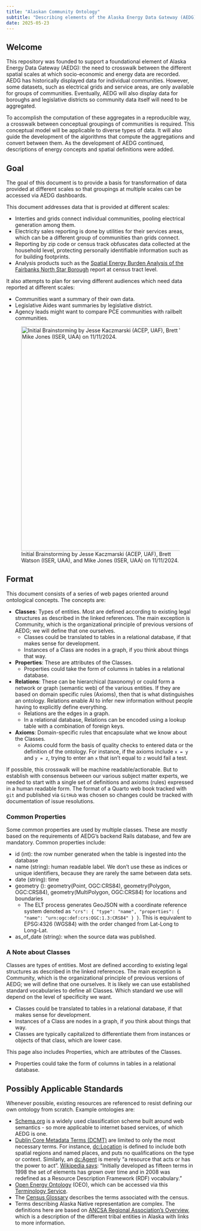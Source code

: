 ```yaml
---
title: "Alaskan Community Ontology"
subtitle: "Describing elements of the Alaska Energy Data Gateway (AEDG)"
date: 2025-05-23
---
```


## Welcome  {#welcome}

This repository was founded to support a foundational element of Alaska Energy Data Gateway (AEDG): the need to crosswalk between the different spatial scales at which socio-economic and energy data are recorded. AEDG has historically displayed data for individual communities. However, some datasets, such as electrical grids and service areas, are only available for groups of communities. Eventually, AEDG will also display data for boroughs and legislative districts so community data itself will need to be aggregated.

To accomplish the computation of these aggregates in a reproducible way, a crosswalk between conceptual groupings of communities is required. This conceptual model will be applicable to diverse types of data. It will also guide the development of the algorithms that compute the aggregations and convert between them. As the development of AEDG continued, descriptions of energy concepts and spatial definitions were added.


## Goal

The goal of this document is to provide a basis for transformation of data provided at different scales so that groupings at multiple scales can be accessed via AEDG dashboards. 

This document addresses data that is provided at different scales:

- Interties and grids connect individual communities, pooling electrical generation among them.
- Electricity sales reporting is done by utilities for their services areas, which can be a different group of communities than grids connect.
- Reporting by zip code or census track obfuscates data collected at the household level, protecting personally identifiable information such as for building footprints.
- Analysis products such as the [Spatial Energy Burden Analysis of the Fairbanks North Star Borough](https://zenodo.org/records/12575186) report at census tract level.

It also attempts to plan for serving different audiences which need data reported at different scales:

- Communities want a summary of their own data.
- Legislative Aides want summaries by legislative district.
- Agency leads might want to compare PCE communities with railbelt communities.

![Initial Brainstorming by Jesse Kaczmarski (ACEP, UAF), Brett Watson (ISER, UAA), and Mike Jones (ISER, UAA) on 11/11/2024.](images/brainstorming_board.jpg){fig-alt="first graph of communities" width=600 fig-align="left"}

## Format

This document consists of a series of web pages oriented around ontological concepts. The concepts are:

- **Classes**: Types of entities. Most are defined according to existing legal structures as described in the linked references. The main exception is Community, which is the organizational principle of previous versions of AEDG; we will define that one ourselves.
  - Classes could be translated to tables in a relational database, if that makes sense for development. 
  - Instances of a Class are nodes in a graph, if you think about things that way.
- **Properties**: These are attributes of the Classes. 
  - Properties could take the form of columns in tables in a relational database.
- **Relations**: These can be hierarchical (taxonomy) or could form a network or graph (semantic web) of the various entities. If they are based on domain specific rules (Axioms), then that is what distinguishes an ontology. Relations enable AI to infer new information without people having to explicitly define everything.
  - Relations are the edges in a graph.
  - In a relational database, Relations can be encoded using a lookup table with a combination of foreign keys.
- **Axioms**: Domain-specific rules that encapsulate what we know about the Classes.
  - Axioms could form the basis of quality checks to entered data or the definition of the ontology. For instance, if the axioms include `x = y` and `y = z`, trying to enter an `x` that isn't equal to `z` would fail a test.


If possible, this crosswalk will be machine readable/actionable. But to establish with consensus between our various subject matter experts, we needed to start with a single set of definitions and axioms (rules) expressed in a human readable form. The format of a Quarto web book tracked with `git` and published via `GitHub` was chosen so changes could be tracked with documentation of issue resolutions. 

### Common Properties

Some common properties are used by multiple classes. These are mostly based on the requirements of AEDG's backend Rails database, and few are mandatory. Common properties include:

- id (int): the row number generated when the table is ingested into the database
- name (string): human readable label. We don't use these as indices or unique identifiers, because they are rarely the same between data sets.
- date (string): time 
- geometry (): geometry(Point, OGC:CRS84), geometry(Polygon, OGC:CRS84), geometry(MultiPolygon, OGC:CRS84) for locations and boundaries
  - The ELT process generates GeoJSON with a coordinate reference system denoted as `"crs": { "type": "name", "properties": { "name": "urn:ogc:def:crs:OGC:1.3:CRS84" } }`. This is equivalent to EPSG:4326 (WGS84) with the order changed from Lat-Long to Long-Lat.
- as_of_date (string): when the source data was published.

### A Note about Classes


Classes are types of entities. Most are defined according to existing legal structures as described in the linked references. The main exception is Community, which is the organizational principle of previous versions of AEDG; we will define that one ourselves. It is likely we can use established standard vocabularies to define all Classes. Which standard we use will depend on the level of specificity we want.  

  - Classes could be translated to tables in a relational database, if that makes sense for development. 
  - Instances of a Class are nodes in a graph, if you think about things that way.
  - Classes are typically capitalized to differentiate them from instances or objects of that class, which are lower case.

This page also includes Properties, which are attributes of the Classes. 

  - Properties could take the form of columns in tables in a relational database.


## Possibly Applicable Standards

Whenever possible, existing resources are referenced to resist defining our own ontology from scratch. Example ontologies are:

- [Schema.org](https://schema.org) is a widely used classification scheme built around web semantics - so more applicable to internet based services, of which AEDG is one.
- [Dublin Core Metadata Terms (DCMT)](https://www.dublincore.org/specifications/dublin-core/dcmi-terms) are limited to only the most necessary terms. For instance, [dc:Location](https://www.dublincore.org/specifications/dublin-core/dcmi-terms/#http://purl.org/dc/terms/Location) is defined to include both spatial regions and named places, and puts no qualifications on the type or context. Similarly, an [dc:Agent](https://www.dublincore.org/specifications/dublin-core/dcmi-terms/#http://purl.org/dc/terms/Agent) is merely "a resource that acts or has the power to act". [Wikipedia says](https://en.wikipedia.org/wiki/Dublin_Core): "Initially developed as fifteen terms in 1998 the set of elements has grown over time and in 2008 was redefined as a Resource Description Framework (RDF) vocabulary."
- [Open Energy Ontology](http://openenergy-platform.org/ontology/oeo/) (OEO), which can be accessed via this [Terminology Service](https://terminology.tib.eu/ts/ontologies/oeo/terms).
- The [Census Glossary](https://www.census.gov/glossary/) describes the terms associated with the census.
- Terms describing Alaska Native representation are complex. The definitions here are based on [ANCSA Regional Association's Overview](https://ancsaregional.com/overview-of-entities/), which is a description of the different tribal entities in Alaska with links to more information.
